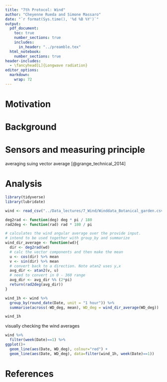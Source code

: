 ```yaml
---
title: "7th Protocol: Wind"
author: "Cheyenne Rueda and Simone Massaro"
date: "`r format(Sys.time(), '%d %B %Y')`"
output:
  pdf_document:
    toc: true
    number_sections: true
    includes:
      in_header: "../preamble.tex"
  html_notebook:
    number_sections: true
header-includes:
  - \fancyhead[L]{Longwave radiation}
editor_options: 
  markdown: 
    wrap: 72
---
```


# Motivation

# Background

# Sensors and measuring principle

averaging suing vector average [@grange_technical_2014]

# Analysis

```r
library(tidyverse)
library(lubridate)
```
```r
wind <- read_csv("../Data_lectures/7_Wind/Winddata_Botanical_garden.csv")
```
```r
deg2rad <- function(deg) deg * pi / 180
rad2deg <- function(rad) rad * 180 / pi

# calculates the wind angular average over the provide input.
# intend to be used together with group_by and summarize
wind_dir_average <- function(wd){
  dir <- deg2rad(wd)
  # calc the vector components and then make the mean
  u <- cos(dir) %>% mean
  v <- sin(dir) %>% mean
  # convert back to a direction. Note atan2 uses y,x
  avg_dir <- atan2(v, u)
  # need to convert in 0 - 360 range
  avg_dir <- avg_dir %% (2*pi)
  return(rad2deg(avg_dir))
}

```

```r
wind_1h <- wind %>%
  group_by(round_date(Date, unit = "1 hour")) %>%
  summarise(across(-WD_deg, mean), WD_deg = wind_dir_average(WD_deg))
```

```r
wind_1h
```

visually checking the wind averages

```r
wind %>%
  filter(week(Date)==1) %>%
ggplot()+
  geom_line(aes(Date, WD_deg), colour="red") +
  geom_line(aes(Date, WD_deg), data=filter(wind_1h, week(Date)==1))

```


# References